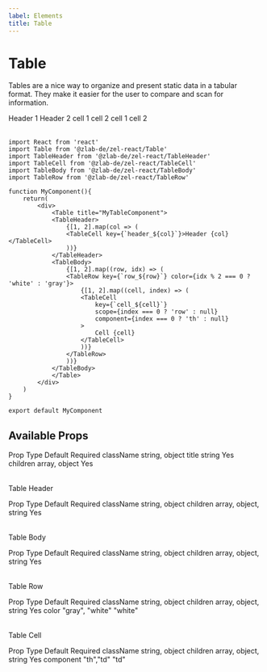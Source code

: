 ```yaml
---
label: Elements
title: Table
---
```



# Table

Tables are a nice way to organize and present static data in a tabular format. They make it easier for the user to compare and scan for information.


<div style={{ marginBottom: 30 }}>
  <Table title="Table Props" style={{ marginBottom: 60 }}>
    <TableHeader>
      <TableCell>Header 1</TableCell>
      <TableCell>Header 2</TableCell>
    </TableHeader>
    <TableBody>
      <TableRow color="white">
        <TableCell scope="row" component="th">
          cell 1
        </TableCell>
        <TableCell>cell 2</TableCell>
      </TableRow>
      <TableRow color="gray">
        <TableCell scope="row" component="th">
          cell 1
        </TableCell>
        <TableCell>cell 2</TableCell>
      </TableRow>
    </TableBody>
  </Table>
</div>

```
import React from 'react'
import Table from '@zlab-de/zel-react/Table'
import TableHeader from '@zlab-de/zel-react/TableHeader'
import TableCell from '@zlab-de/zel-react/TableCell'
import TableBody from '@zlab-de/zel-react/TableBody'
import TableRow from '@zlab-de/zel-react/TableRow'

function MyComponent(){
    return(
        <div>
            <Table title="MyTableComponent">
            <TableHeader>
                {[1, 2].map(col => (
                <TableCell key={`header_${col}`}>Header {col}</TableCell>
                ))}
            </TableHeader>
            <TableBody>
                {[1, 2].map((row, idx) => (
                <TableRow key={`row_${row}`} color={idx % 2 === 0 ? 'white' : 'gray'}>
                    {[1, 2].map((cell, index) => (
                    <TableCell
                        key={`cell_${cell}`}
                        scope={index === 0 ? 'row' : null}
                        component={index === 0 ? 'th' : null}
                    >
                        Cell {cell}
                    </TableCell>
                    ))}
                </TableRow>
                ))}
            </TableBody>
            </Table>
        </div>
    )
}

export default MyComponent
```


## Available Props

<Table title="Table Props" style={{ marginBottom: 60 }}>
  <TableHeader>
    <TableCell>Prop</TableCell>
    <TableCell>Type</TableCell>
    <TableCell>Default</TableCell>
    <TableCell>Required</TableCell>
  </TableHeader>
  <TableBody>
    <TableRow color="white">
      <TableCell scope="row" component="th">
        className
      </TableCell>
      <TableCell>string, object</TableCell>
      <TableCell />
      <TableCell />
    </TableRow>
    <TableRow color="gray">
      <TableCell scope="row" component="th">
        title
      </TableCell>
      <TableCell>string</TableCell>
      <TableCell />
      <TableCell>Yes</TableCell>
    </TableRow>
    <TableRow color="white">
      <TableCell scope="row" component="th">
        children
      </TableCell>
      <TableCell>array, object</TableCell>
      <TableCell />
      <TableCell>Yes</TableCell>
    </TableRow>
  </TableBody>
</Table>

Table Header

<Table title="Table Props" style={{ marginBottom: 60 }}>
  <TableHeader>
    <TableCell>Prop</TableCell>
    <TableCell>Type</TableCell>
    <TableCell>Default</TableCell>
    <TableCell>Required</TableCell>
  </TableHeader>
  <TableBody>
    <TableRow color="white">
      <TableCell scope="row" component="th">
        className
      </TableCell>
      <TableCell>string, object</TableCell>
      <TableCell />
      <TableCell />
    </TableRow>
    <TableRow color="gray">
      <TableCell scope="row" component="th">
        children
      </TableCell>
      <TableCell>array, object, string</TableCell>
      <TableCell />
      <TableCell>Yes</TableCell>
    </TableRow>
  </TableBody>
</Table>

Table Body

<Table title="Table Props" style={{ marginBottom: 60 }}>
  <TableHeader>
    <TableCell>Prop</TableCell>
    <TableCell>Type</TableCell>
    <TableCell>Default</TableCell>
    <TableCell>Required</TableCell>
  </TableHeader>
  <TableBody>
    <TableRow color="white">
      <TableCell scope="row" component="th">
        className
      </TableCell>
      <TableCell>string, object</TableCell>
      <TableCell />
      <TableCell />
    </TableRow>
    <TableRow color="gray">
      <TableCell scope="row" component="th">
        children
      </TableCell>
      <TableCell>array, object, string</TableCell>
      <TableCell />
      <TableCell>Yes</TableCell>
    </TableRow>
  </TableBody>
</Table>

Table Row

<Table title="Table Props" style={{ marginBottom: 60 }}>
  <TableHeader>
    <TableCell>Prop</TableCell>
    <TableCell>Type</TableCell>
    <TableCell>Default</TableCell>
    <TableCell>Required</TableCell>
  </TableHeader>
  <TableBody>
    <TableRow color="white">
      <TableCell scope="row" component="th">
        className
      </TableCell>
      <TableCell>string, object</TableCell>
      <TableCell />
      <TableCell />
    </TableRow>
    <TableRow color="gray">
      <TableCell scope="row" component="th">
        children
      </TableCell>
      <TableCell>array, object, string</TableCell>
      <TableCell />
      <TableCell>Yes</TableCell>
    </TableRow>
    <TableRow color="white">
      <TableCell scope="row" component="th">
        color
      </TableCell>
      <TableCell>"gray", "white"</TableCell>
      <TableCell>"white"</TableCell>
      <TableCell />
    </TableRow>
  </TableBody>
</Table>

Table Cell

<Table title="Table Props" style={{ marginBottom: 60 }}>
  <TableHeader>
    <TableCell>Prop</TableCell>
    <TableCell>Type</TableCell>
    <TableCell>Default</TableCell>
    <TableCell>Required</TableCell>
  </TableHeader>
  <TableBody>
    <TableRow color="white">
      <TableCell scope="row" component="th">
        className
      </TableCell>
      <TableCell>string, object</TableCell>
      <TableCell />
      <TableCell />
    </TableRow>
    <TableRow color="gray">
      <TableCell scope="row" component="th">
        children
      </TableCell>
      <TableCell>array, object, string</TableCell>
      <TableCell />
      <TableCell>Yes</TableCell>
    </TableRow>
    <TableRow color="white">
      <TableCell scope="row" component="th">
        component
      </TableCell>
      <TableCell>"th","td"</TableCell>
      <TableCell>"td"</TableCell>
      <TableCell />
    </TableRow>
  </TableBody>
</Table>